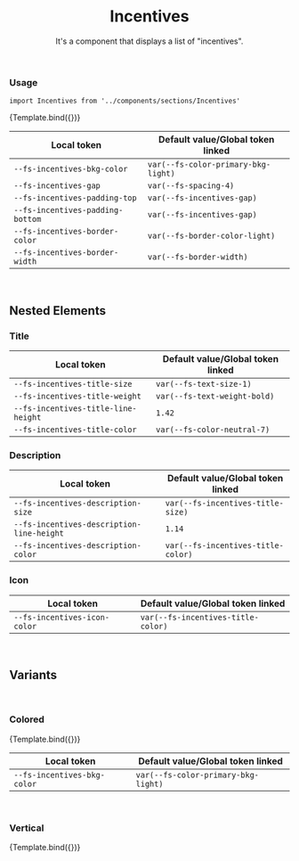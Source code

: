 

<Meta title="Organisms/Incentives" component={Incentives} />


<header>

# Incentives

It's a component that displays a list of "incentives".

</header>

### Usage

`import Incentives from '../components/sections/Incentives'`

<Canvas>
  <Story
    name="Incentives"
    args={{
      incentives: IncentivesMock,
    }}
  >
    {Template.bind({})}
  </Story>
</Canvas>

<ArgsTable story="Incentives" />

| Local token                                 | Default value/Global token linked              |
| ------------------------------------------- | ---------------------------------------------- |
| <code>--fs-incentives-bkg-color</code>      | <code>var(--fs-color-primary-bkg-light)</code> |
| <code>--fs-incentives-gap</code>            | <code>var(--fs-spacing-4)</code>               |
| <code>--fs-incentives-padding-top</code>    | <code>var(--fs-incentives-gap)</code>          |
| <code>--fs-incentives-padding-bottom</code> | <code>var(--fs-incentives-gap)</code>          |
| <code>--fs-incentives-border-color</code>   | <code>var(--fs-border-color-light)</code>      |
| <code>--fs-incentives-border-width</code>   | <code>var(--fs-border-width)</code>            |

<br />

## Nested Elements

### Title

| Local token                                    | Default value/Global token linked       |
| ---------------------------------------------- | --------------------------------------- |
| <code>--fs-incentives-title-size</code>        | <code>var(--fs-text-size-1)</code>      |
| <code>--fs-incentives-title-weight</code>      | <code>var(--fs-text-weight-bold)</code> |
| <code>--fs-incentives-title-line-height</code> | <code>1.42</code>                       |
| <code>--fs-incentives-title-color</code>       | <code>var(--fs-color-neutral-7)</code>  |

### Description

| Local token                                          | Default value/Global token linked             |
| ---------------------------------------------------- | --------------------------------------------- |
| <code>--fs-incentives-description-size</code>        | <code>var(--fs-incentives-title-size)</code>  |
| <code>--fs-incentives-description-line-height</code> | <code>1.14</code>                             |
| <code>--fs-incentives-description-color</code>       | <code>var(--fs-incentives-title-color)</code> |

### Icon

| Local token                             | Default value/Global token linked             |
| --------------------------------------- | --------------------------------------------- |
| <code>--fs-incentives-icon-color</code> | <code>var(--fs-incentives-title-color)</code> |

<br />

## Variants

<br />

### Colored

<Canvas>
  <Story
    name="Colored"
    args={{
      incentives: IncentivesMock,
      colored: true,
    }}
  >
    {Template.bind({})}
  </Story>
</Canvas>

| Local token                            | Default value/Global token linked              |
| -------------------------------------- | ---------------------------------------------- |
| <code>--fs-incentives-bkg-color</code> | <code>var(--fs-color-primary-bkg-light)</code> |

<br />

### Vertical

<Canvas>
  <Story
    name="Vertical"
    args={{
      incentives: IncentivesMock,
      variant: 'vertical',
    }}
  >
    {Template.bind({})}
  </Story>
</Canvas>

<br />
